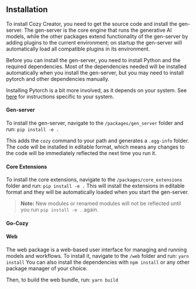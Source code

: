 ## Installation

To install Cozy Creator, you need to get the source code and install the gen-server. The gen-server is the core engine that runs the generative AI models, while the other packages extend functionality of the gen-server by adding plugins to the current environment; on startup the gen-server will automatically load all compatible plugins in its environment.

Before you can install the gen-server, you need to install Python and the required dependencies. Most of the dependencies needed will be installed automatically when you install the gen-server, but you may need to install pytorch and other dependencies manually.

Installing Pytorch is a bit more involved, as it depends on your system. See [here](https://pytorch.org/get-started/locally/) for instructions specific to your system.

#### Gen-server

To install the gen-server, navigate to the `/packages/gen_server` folder and run:
`pip install -e .`

This adds the `cozy` command to your path and generates a `.egg-info` folder. The code will be installed in editable format, which means any changes to the code will be immediately reflected the next time you run it.

#### Core Extensions

To install the core extensions, navigate to the `/packages/core_extensions` folder and run:
`pip install -e .`
This will install the extensions in editable format and they will be automatically loaded when you start the gen-server.

> **Note:** New modules or renamed modules will not be reflected until you run `pip install -e .` again.

#### Go-Cozy

#### Web

The web package is a web-based user interface for managing and running models and workflows. To install it, navigate to the `/web` folder and run:
`yarn install`
You can also install the dependencies with `npm install` or any other package manager of your choice.

Then, to build the web bundle, run:
`yarn build`

